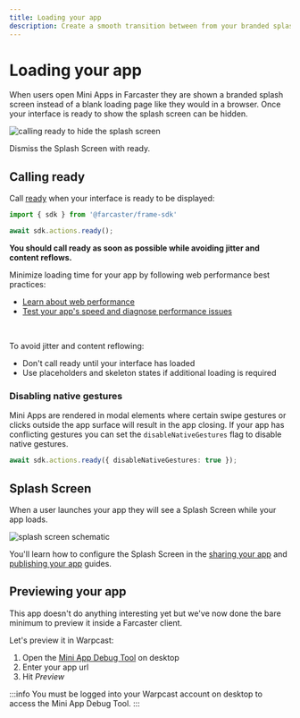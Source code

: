 ```yaml
---
title: Loading your app
description: Create a smooth transition between from your branded splash screen to your app 
---
```



# Loading your app

When users open Mini Apps in Farcaster they are shown a branded splash screen
instead of a blank loading page like they would in a browser. Once your interface
is ready to show the splash screen can be hidden.

![calling ready to hide the splash screen](/ready_preview.png)

<Caption>
  Dismiss the Splash Screen with ready.
</Caption>


## Calling ready

Call [ready](/docs/sdk/actions/ready) when your interface is ready to be displayed:

```ts
import { sdk } from '@farcaster/frame-sdk'

await sdk.actions.ready();
```

**You should call ready as soon as possible while avoiding jitter and content
reflows.**

Minimize loading time for your app by following web performance best practices:
- [Learn about web performance](https://web.dev/learn/performance)
- [Test your app's speed and diagnose performance issues](https://pagespeed.web.dev/analysis/https-pagespeed-web-dev/bywca5kqd1?form_factor=mobile)

<br/>

To avoid jitter and content reflowing:
- Don't call ready until your interface has loaded
- Use placeholders and skeleton states if additional loading is required


### Disabling native gestures

Mini Apps are rendered in modal elements where certain swipe gestures or clicks
outside the app surface will result in the app closing. If your app has conflicting 
gestures you can set the `disableNativeGestures` flag to disable native gestures.

```ts
await sdk.actions.ready({ disableNativeGestures: true });
```

## Splash Screen

When a user launches your app they will see a Splash Screen while your app loads.

![splash screen schematic](/splash_screen_schematic.png)

You'll learn how to configure the Splash Screen in the [sharing your
app](/docs/guides/sharing) and [publishing your app](/docs/guides/publishing)
guides.

## Previewing your app

This app doesn\'t do anything interesting yet but we\'ve now done the bare
minimum to preview it inside a Farcaster client.

Let's preview it in Warpcast:
1. Open the [Mini App Debug Tool](https://warpcast.com/~/developers/mini-apps/debug)
on desktop
2. Enter your app url
3. Hit _Preview_

:::info
You must be logged into your Warpcast account on desktop to access the Mini App Debug Tool.
:::
